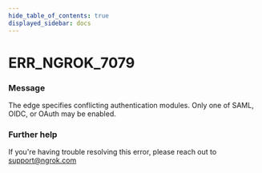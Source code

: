 ```yaml
---
hide_table_of_contents: true
displayed_sidebar: docs
---
```



# ERR_NGROK_7079

### Message
The edge specifies conflicting authentication modules. Only one of SAML, OIDC, or OAuth may be enabled.

<ErrorDetails error='err_ngrok_7079' />


### Further help
If you're having trouble resolving this error, please reach out to [support@ngrok.com](mailto:support@ngrok.com?subject=Help%20with%20ERR_NGROK_7079)


